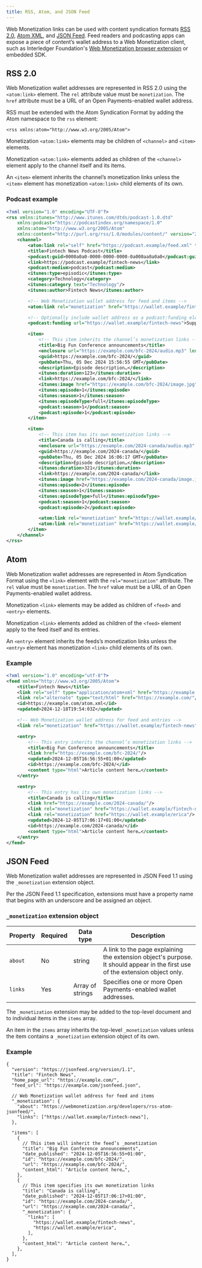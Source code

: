 ```yaml
---
title: RSS, Atom, and JSON Feed
---
```



Web Monetization links can be used with content syndication formats [RSS 2.0](#rss-20), [Atom XML](#atom), and [JSON Feed](#json-feed). Feed readers and podcasting apps can expose a piece of content’s wallet address to a Web Monetization client, such as Interledger Foundation's [Web Monetization browser extension](/supporters/get-started#install-the-extension) or embedded SDK.

## RSS 2.0

Web Monetization wallet addresses are represented in <LinkOut href="https://www.rssboard.org/rss-specification">RSS 2.0</LinkOut> using the `<atom:link>` element. The `rel` attribute value must be `monetization`. The `href` attribute must be a URL of an Open Payments-enabled wallet address.

RSS must be <LinkOut href="https://www.rssboard.org/rss-profile#namespace-elements-atom">extended with the Atom Syndication Format</LinkOut> by adding the Atom namespace to the `rss` element:

```
<rss xmlns:atom="http://www.w3.org/2005/Atom">
```

Monetization `<atom:link>` elements may be children of `<channel>` and `<item>` elements.

Monetization `<atom:link>` elements added as children of the `<channel>` element apply to the channel itself and its items.

An `<item>` element inherits the channel’s monetization links unless the `<item>` element has monetization `<atom:link>` child elements of its own.

### Podcast example

```xml wrap
<?xml version="1.0" encoding="UTF-8"?>
<rss xmlns:itunes="http://www.itunes.com/dtds/podcast-1.0.dtd"
	xmlns:podcast="https://podcastindex.org/namespace/1.0"
	xmlns:atom="http://www.w3.org/2005/Atom"
	xmlns:content="http://purl.org/rss/1.0/modules/content/" version="2.0">
	<channel>
		<atom:link rel="self" href="https://podcast.example/feed.xml" type="application/rss+xml"/>
		<title>Fintech News Podcast</title>
		<podcast:guid>0000a0a0-0000-0000-0000-0a000aa0a0a0</podcast:guid>
		<link>https://podcast.example/fintech-news</link>
		<podcast:medium>podcast</podcast:medium>
		<itunes:type>episodic</itunes:type>
		<category>Technology</category>
		<itunes:category text="Technology"/>
		<itunes:author>Fintech News</itunes:author>

		<!-- Web Monetization wallet address for feed and items -->
		<atom:link rel="monetization" href="https://wallet.example/fintech-news"/>

		<!-- Optionally include wallet address as a podcast:funding element -->
		<podcast:funding url="https://wallet.example/fintech-news">Support the show!</podcast:funding>

		<item>
			<!-- This item inherits the channel’s monetization links -->
			<title>Big Fun Conference announcements</title>
			<enclosure url="https://example.com/bfc-2024/audio.mp3" length="123" type="audio/mpeg"/>
			<guid>https://example.com/bfc-2024/</guid>
			<pubDate>Thu, 05 Dec 2024 15:56:55 GMT</pubDate>
			<description>Episode description…</description>
			<itunes:duration>123</itunes:duration>
			<link>https://example.com/bfc-2024/</link>
			<itunes:image href="https://example.com/bfc-2024/image.jpg"/>
			<itunes:episode>1</itunes:episode>
			<itunes:season>1</itunes:season>
			<itunes:episodeType>full</itunes:episodeType>
			<podcast:season>1</podcast:season>
			<podcast:episode>1</podcast:episode>
		</item>

		<item>
			<!-- This item has its own monetization links -->
			<title>Canada is calling</title>
			<enclosure url="https://example.com/2024-canada/audio.mp3" length="321" type="audio/mpeg"/>
			<guid>https://example.com/2024-canada/</guid>
			<pubDate>Thu, 05 Dec 2024 16:06:17 GMT</pubDate>
			<description>Episode description…</description>
			<itunes:duration>321</itunes:duration>
			<link>https://example.com/2024-canada/</link>
			<itunes:image href="https://example.com/2024-canada/image.jpg"/>
			<itunes:episode>2</itunes:episode>
			<itunes:season>1</itunes:season>
			<itunes:episodeType>full</itunes:episodeType>
			<podcast:season>1</podcast:season>
			<podcast:episode>2</podcast:episode>

			<atom:link rel="monetization" href="https://wallet.example/fintech-news"/>
			<atom:link rel="monetization" href="https://wallet.example/erica"/>
		</item>
	</channel>
</rss>
```

## Atom

Web Monetization wallet addresses are represented in <LinkOut href="https://www.rfc-editor.org/rfc/rfc4287">Atom Syndication Format</LinkOut> using the `<link>` element with the `rel="monetization"` attribute. The `rel` value must be `monetization`. The `href` value must be a URL of an Open Payments-enabled wallet address.

Monetization `<link>` elements may be added as children of `<feed>` and `<entry>` elements.

Monetization `<link>` elements added as children of the `<feed>` element apply to the feed itself and its entries.

An `<entry>` element inherits the feeds’s monetization links unless the `<entry>` element has monetization `<link>` child elements of its own.

### Example

```xml wrap
<?xml version="1.0" encoding="utf-8"?>
<feed xmlns="http://www.w3.org/2005/Atom">
	<title>Fintech News</title>
	<link rel="self" type="application/atom+xml" href="https://example.com/atom.xml"/>
	<link rel="alternate" type="text/html" href="https://example.com/"/>
	<id>https://example.com/atom.xml</id>
	<updated>2024-12-18T19:54:03Z</updated>

	<!-- Web Monetization wallet address for feed and entries -->
	<link rel="monetization" href="https://wallet.example/fintech-news"/>

	<entry>
		<!-- This entry inherits the channel’s monetization links -->
		<title>Big Fun Conference announcements</title>
		<link href="https://example.com/bfc-2024/"/>
		<updated>2024-12-05T16:56:55+01:00</updated>
		<id>https://example.com/bfc-2024/</id>
		<content type="html">Article content here…</content>
	</entry>

	<entry>
		<!-- This entry has its own monetization links -->
		<title>Canada is calling</title>
		<link href="https://example.com/2024-canada/"/>
		<link rel="monetization" href="https://wallet.example/fintech-news"/>
		<link rel="monetization" href="https://wallet.example/erica"/>
		<updated>2024-12-05T17:06:17+01:00</updated>
		<id>https://example.com/2024-canada/</id>
		<content type="html">Article content here…</content>
	</entry>
</feed>
```

## JSON Feed

Web Monetization wallet addresses are represented in <LinkOut href="https://www.jsonfeed.org/version/1.1/">JSON Feed 1.1</LinkOut> using the `_monetization` <LinkOut href="https://www.jsonfeed.org/version/1.1/#extensions">extension object</LinkOut>.

Per the JSON Feed 1.1 specification, extensions must have a property name that begins with an underscore and be assigned an object.

### `_monetization` extension object

| Property | Required | Data type        | Description                                                                                                                   |
| -------- | -------- | ---------------- | ----------------------------------------------------------------------------------------------------------------------------- |
| `about`  | No       | string           | A link to the page explaining the extension object's purpose. It should appear in the first use of the extension object only. |
| `links`  | Yes      | Array of strings | Specifies one or more Open Payments-enabled wallet addresses.                                             |

The `_monetization` extension may be added to the top-level document and to individual items in the `items` array.

An item in the `items` array inherits the top-level `_monetization` values unless the item contains a `_monetization` extension object of its own.

### Example

```jsonc wrap
{
  "version": "https://jsonfeed.org/version/1.1",
  "title": "Fintech News",
  "home_page_url": "https://example.com/",
  "feed_url": "https://example.com/jsonfeed.json",

  // Web Monetization wallet address for feed and items
  "_monetization": {
    "about": "https://webmonetization.org/developers/rss-atom-jsonfeed/",
    "links": ["https://wallet.example/fintech-news"],
  },

  "items": [
    {
      // This item will inherit the feed’s _monetization
      "title": "Big Fun Conference announcements",
      "date_published": "2024-12-05T16:56:55+01:00",
      "id": "https://example.com/bfc-2024/",
      "url": "https://example.com/bfc-2024/",
      "content_html": "Article content here…",
    },
    {
      // This item specifies its own monetization links
      "title": "Canada is calling",
      "date_published": "2024-12-05T17:06:17+01:00",
      "id": "https://example.com/2024-canada/",
      "url": "https://example.com/2024-canada/",
      "_monetization": {
        "links": [
          "https://wallet.example/fintech-news",
          "https://wallet.example/erica",
        ],
      },
      "content_html": "Article content here…",
    },
  ],
}
```
